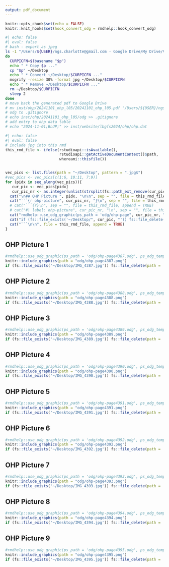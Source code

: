```yaml
---
output: pdf_document
---
```


```r
knitr::opts_chunk$set(echo = FALSE)
knitr::knit_hooks$set(hook_convert_odg = rmdhelp::hook_convert_odg)
```

```bash
#| echo: false
#| eval: false
# bash - export as jpeg
ls -1 "/Users/${USER}/ngs.charlotte@gmail.com - Google Drive/My Drive/Vorlesung/LBG/FS2024/OHP-L05"/* | while read p
do
  CURPICFN=$(basename "$p")
  echo " * Copy $p ..."
  cp "$p" ~/Desktop
  echo " * Convert ~/Desktop/$CURPICFN ..."
  mogrify -resize 30% -format jpg ~/Desktop/$CURPICFN
  echo " * Remove ~/Desktop/$CURPICFN ..."
  rm ~/Desktop/$CURPICFN
  sleep 2
done
# move back the generated pdf to Google Drive
# mv inst/ohp/20241101_ohp_l05/20241101_ohp_l05.pdf "/Users/${USER}/ngs.charlotte@gmail.com - Google Drive/My Drive/Vorlesung/LBG/FS2024/OHP-L05"
# odg to .gitignore
# echo inst/ohp/20241101_ohp_l05/odg >> .gitignore
# add entry to ohp data table
# echo "2024-11-01;BLUP;" >> inst/website/lbgfs2024/ohp/ohp.dat
```

```r
#| echo: false
#| eval: false
# include jpg into this rmd
this_rmd_file <- ifelse(rstudioapi::isAvailable(),
                        rstudioapi::getActiveDocumentContext()$path,
                        whereami::thisfile())


vec_pics <- list.files(path = "~/Desktop", pattern = ".jpg$")
#vec_pics <- vec_pics[c(1:6, 10:11, 7:9)]
for (pidx in seq_along(vec_pics)){
   cur_pic <- vec_pics[pidx]
   cur_pic_nr <- as.integer(unlist(strsplit(fs::path_ext_remove(cur_pic), "_"))[2])
  cat("\n## OHP Picture ", pidx, "\n\n", sep = "", file = this_rmd_file, append = TRUE)
  cat("```{r ohp-picture", cur_pic_nr, "}\n", sep = "", file = this_rmd_file, append = TRUE)
  # cat("```{r}\n", sep = "", file = this_rmd_file, append = TRUE)
  # cat("#| label: ohp-picture", cur_pic_nr, "\n", sep = "", file = this_rmd_file, append = TRUE)
  cat("rmdhelp::use_odg_graphic(ps_path = 'odg/ohp-page", cur_pic_nr, ".odg', ps_odg_template = 'odg_draw_a4_portrait')\n", sep = "", file = this_rmd_file, append = TRUE)
  cat("if (fs::file_exists('~/Desktop/", cur_pic, "')) fs::file_delete(path = '~/Desktop/", cur_pic, "')\n", sep = "", file = this_rmd_file, append = TRUE)
  cat("```\n\n", file = this_rmd_file, append = TRUE)
}
```


## OHP Picture 1

```r
#rmdhelp::use_odg_graphic(ps_path = 'odg/ohp-page4387.odg', ps_odg_template = 'odg_draw_a4_portrait')
knitr::include_graphics(path = "odg/ohp-page4387.png")
if (fs::file_exists('~/Desktop/IMG_4387.jpg')) fs::file_delete(path = '~/Desktop/IMG_4387.jpg')
```


## OHP Picture 2

```r
#rmdhelp::use_odg_graphic(ps_path = 'odg/ohp-page4388.odg', ps_odg_template = 'odg_draw_a4_portrait')
knitr::include_graphics(path = "odg/ohp-page4388.png")
if (fs::file_exists('~/Desktop/IMG_4388.jpg')) fs::file_delete(path = '~/Desktop/IMG_4388.jpg')
```


## OHP Picture 3

```r
#rmdhelp::use_odg_graphic(ps_path = 'odg/ohp-page4389.odg', ps_odg_template = 'odg_draw_a4_portrait')
knitr::include_graphics(path = "odg/ohp-page4389.png")
if (fs::file_exists('~/Desktop/IMG_4389.jpg')) fs::file_delete(path = '~/Desktop/IMG_4389.jpg')
```


## OHP Picture 4

```r
#rmdhelp::use_odg_graphic(ps_path = 'odg/ohp-page4390.odg', ps_odg_template = 'odg_draw_a4_portrait')
knitr::include_graphics(path = "odg/ohp-page4390.png")
if (fs::file_exists('~/Desktop/IMG_4390.jpg')) fs::file_delete(path = '~/Desktop/IMG_4390.jpg')
```


## OHP Picture 5

```r
#rmdhelp::use_odg_graphic(ps_path = 'odg/ohp-page4391.odg', ps_odg_template = 'odg_draw_a4_portrait')
knitr::include_graphics(path = "odg/ohp-page4391.png")
if (fs::file_exists('~/Desktop/IMG_4391.jpg')) fs::file_delete(path = '~/Desktop/IMG_4391.jpg')
```


## OHP Picture 6

```r
#rmdhelp::use_odg_graphic(ps_path = 'odg/ohp-page4392.odg', ps_odg_template = 'odg_draw_a4_portrait')
knitr::include_graphics(path = "odg/ohp-page4392.png")
if (fs::file_exists('~/Desktop/IMG_4392.jpg')) fs::file_delete(path = '~/Desktop/IMG_4392.jpg')
```


## OHP Picture 7

```r
#rmdhelp::use_odg_graphic(ps_path = 'odg/ohp-page4393.odg', ps_odg_template = 'odg_draw_a4_portrait')
knitr::include_graphics(path = "odg/ohp-page4393.png")
if (fs::file_exists('~/Desktop/IMG_4393.jpg')) fs::file_delete(path = '~/Desktop/IMG_4393.jpg')
```


## OHP Picture 8

```r
#rmdhelp::use_odg_graphic(ps_path = 'odg/ohp-page4394.odg', ps_odg_template = 'odg_draw_a4_portrait')
knitr::include_graphics(path = "odg/ohp-page4394.png")
if (fs::file_exists('~/Desktop/IMG_4394.jpg')) fs::file_delete(path = '~/Desktop/IMG_4394.jpg')
```


## OHP Picture 9

```r
#rmdhelp::use_odg_graphic(ps_path = 'odg/ohp-page4395.odg', ps_odg_template = 'odg_draw_a4_portrait')
knitr::include_graphics(path = "odg/ohp-page4395.png")
if (fs::file_exists('~/Desktop/IMG_4395.jpg')) fs::file_delete(path = '~/Desktop/IMG_4395.jpg')
```
         
